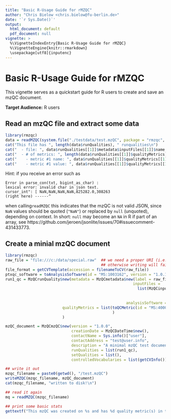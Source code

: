```yaml
---
title: "Basic R-Usage Guide for rMZQC"
author: "Chris Bielow <chris.bielow@fu-berlin.de>"
date: '`r Sys.Date()`'
output:
  html_document: default
  pdf_document: null
vignette: >
  %\VignetteIndexEntry{Basic R-Usage Guide for rMZQC}
  %\VignetteEngine{knitr::rmarkdown}
  \usepackage[utf8]{inputenc}
---
```


# Basic R-Usage Guide for rMZQC

This vignette serves as a quickstart guide for R users to create and save an mzQC document.

**Target Audience:** R users

## Read an mzQC file and extract some data


```r
library(rmzqc)
data = readMZQC(system.file("./testdata/test.mzQC", package = "rmzqc", mustWork = TRUE))
cat("This file has ", length(data$runQualities), " runqualities\n")
cat("  - file: ", data$runQualities[[1]]$metadata$inputFiles[[1]]$name, "\n")
cat("  - # of metrics: ", length(data$runQualities[[1]]$qualityMetrics), "\n")
cat("    - metric #1 name: ", data$runQualities[[1]]$qualityMetrics[[1]]$name, "\n")
cat("    - metric #1 value: ", data$runQualities[[1]]$qualityMetrics[[1]]$value, "\n")

```

Hint: if you receive an error such as 
```
Error in parse_con(txt, bigint_as_char) : 
lexical error: invalid char in json text.
cursor_int": [ NaN,NaN,NaN,NaN,825282.0,308263
(right here) ------^
```
when calling`readMZQC` this indicates that the mzQC is not valid JSON, since `NaN` values should be quoted (`"NaN"`) or replaced by `null` (unquoted), depending on context. In short: `null` may become an `NA` in R if part of an array, see https://github.com/jeroen/jsonlite/issues/70#issuecomment-431433773.


## Create a minial mzQC document


```r
library(rmzqc)
raw_file = "file:///c:/data/special.raw"  ## we need a proper URI (i.e. no backslashes and a scheme, e.g. 'file:') 
                                          ## otherwise writing will fail
file_format = getCVTemplate(accession = filenameToCV(raw_file))
ptxqc_software = toAnalysisSoftware(id = "MS:1003162", version = "1.0.13")
run1_qc = MzQCrunQuality$new(metadata = MzQCmetadata$new(label = raw_file,
                                                        inputFiles = 
                                                          list(MzQCinputFile$new(basename(raw_file),
                                                                                 raw_file,
                                                                                 file_format)),
                                                     analysisSoftware = list(ptxqc_software)),
                         qualityMetrics = list(toQCMetric(id = "MS:4000059", value = 13405) ## number of MS1 scans
                                               )
                         )

mzQC_document = MzQCmzQC$new(version = "1.0.0", 
                             creationDate = MzQCDateTime$new(), 
                             contactName = Sys.info()["user"], 
                             contactAddress = "test@user.info", 
                             description = "A minimal mzQC test document with bogus data",
                             runQualities = list(run1_qc),
                             setQualities = list(), 
                             controlledVocabularies = list(getCVInfo()))

## write it out
mzqc_filename = paste0(getwd(), "/test.mzQC")
writeMZQC(mzqc_filename, mzQC_document)
cat(mzqc_filename, "written to disk!\n")

## read it again
mq = readMZQC(mzqc_filename)

## print some basic stats
gettextf("This mzQC was created on %s and has %d quality metric(s) in total.", dQuote(mq$creationDate$datetime), length(mq$runQualities) + length(mq$setQualities))

```


